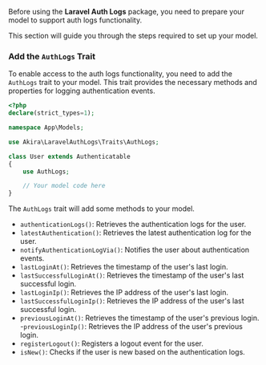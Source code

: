 Before using the **Laravel Auth Logs** package, you need to prepare your model to support auth logs functionality.

This section will guide you through the steps required to set up your model.

###  Add the `AuthLogs` Trait
To enable access to the auth logs functionality, you need to add the `AuthLogs` trait to your model.
This trait provides the necessary methods and properties for logging authentication events.

```php
<?php
declare(strict_types=1);

namespace App\Models;

use Akira\LaravelAuthLogs\Traits\AuthLogs;

class User extends Authenticatable
{
    use AuthLogs;

    // Your model code here
}
```
The `AuthLogs` trait will add some methods to your model.

- `authenticationLogs()`: Retrieves the authentication logs for the user.
- `latestAuthentication()`: Retrieves the latest authentication log for the user.
- `notifyAuthenticationLogVia()`: Notifies the user about authentication events.
- `lastLoginAt()`: Retrieves the timestamp of the user's last login.
- `lastSuccessfulLoginAt()`: Retrieves the timestamp of the user's last successful login.
- `lastLoginIp()`: Retrieves the IP address of the user's last login.
- `lastSuccessfulLoginIp()`: Retrieves the IP address of the user's last successful login.
- `previousLoginAt()`: Retrieves the timestamp of the user's previous login.
-`previousLoginIp()`: Retrieves the IP address of the user's previous login.
- `registerLogout()`: Registers a logout event for the user.
- `isNew()`: Checks if the user is new based on the authentication logs.






